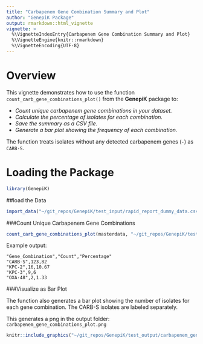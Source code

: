 ```yaml
---
title: "Carbapenem Gene Combination Summary and Plot"
author: "GenepiK Package"
output: rmarkdown::html_vignette
vignette: >
  %\VignetteIndexEntry{Carbapenem Gene Combination Summary and Plot}
  %\VignetteEngine{knitr::rmarkdown}
  %\VignetteEncoding{UTF-8}
---
```

# Overview

This vignette demonstrates how to use the function
`count_carb_gene_combinations_plot()` from the **GenepiK** package to:

- *Count unique carbapenem gene combinations in your dataset.*
- *Calculate the percentage of isolates for each combination.*
- *Save the summary as a CSV file.*
- *Generate a bar plot showing the frequency of each combination.*

The function treats isolates without any detected carbapenem genes (`-`) as `CARB-S`.

# Loading the Package

```r
library(GenepiK)
```

##load the Data
```r
import_data("~/git_repos/GenepiK/test_input/rapid_report_dummy_data.csv", "~/git_repos/")
```

###Count Unique Carbapenem Gene Combinations
```r
count_carb_gene_combinations_plot(masterdata, "~/git_repos/GenepiK/test_output/")
```

Example output:
```csv
"Gene_Combination","Count","Percentage"
"CARB-S",123,82
"KPC-2",16,10.67
"KPC-3",9,6
"OXA-48",2,1.33
```

###Visualize as Bar Plot

The function also generates a bar plot showing the number of isolates for each gene combination. The CARB-S isolates are labeled separately. 

This generates a png in the output folder: `carbapenem_gene_combinations_plot.png`

```r
knitr::include_graphics("~/git_repos/GenepiK/test_output/carbapenem_gene_combinations_plot.png")
```

